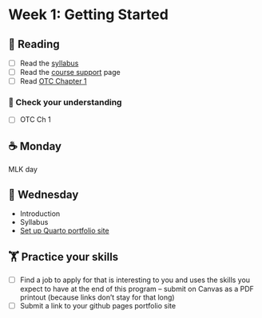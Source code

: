 
# Week 1: Getting Started

## 📖 Reading

- [ ] Read the [syllabus](../syllabus.pdf)
- [ ] Read the [course support](../course-support.qmd) page
- [ ] Read [OTC Chapter 1](https://alg.manifoldapp.org/read/open-technical-communication/section/0debb16b-f623-4033-a47b-973d65ab0961)

### 🎯 Check your understanding

- [ ] OTC Ch 1

## ☕ Monday

MLK day

## 🐪 Wednesday

- Introduction
- Syllabus
- [Set up Quarto portfolio site](../instructions/setup-github-portfolio.qmd)

##  🏋️ Practice your skills

- [ ] Find a job to apply for that is interesting to you and uses the skills you expect to have at the end of this program – submit on Canvas as a PDF printout (because links don’t stay for that long)
- [ ] Submit a link to your github pages portfolio site


